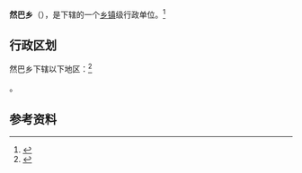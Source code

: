 {{中国乡级行政区|54/23/30/203/000}}

'''然巴乡'''（{{bo|z=རམ་པ་}}），是{{PRC admin/fullname|54/23/30/203/000|3}}下辖的一个[[乡镇|乡镇]]级行政单位。<ref>{{PRC admin/ref sgc|{{PRC admin/parent|54/23/30/203/000}}}}</ref>

== 行政区划 ==

然巴乡下辖以下地区：<ref>{{PRC admin/ref sgc|54/23/30/203/000}}</ref>

{{PRC admin/children|54/23/30/203/000}}。

== 参考资料 ==

{{reflist}}

{{行政区划小作品}}
{{PRC admin/navcat|54/23/30/203/000}}